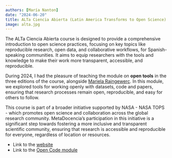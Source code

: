 ```yaml
---
authors: [María Nanton]
date: "2024-06-20"
title: ALTa Ciencia Abierta (Latin America Transforms to Open Science)
image: alta.jpg
---
```


The ALTa Ciencia Abierta course is designed to provide a comprehensive introduction to open science practices, focusing on key topics like reproducible research, open data, and collaborative workflows, for Spanish-speaking communities. It aims to equip researchers with the tools and knowledge to make their work more transparent, accessible, and reproducible.

During 2024, I had the pleasure of teaching the module on **open tools** in the three editions of the course, alongside [Mariela Rajngewerc](https://www.metadocencia.org/authors/mrajngewerc/). In this module, we explored tools for working openly with datasets, code and papers, ensuring that research processes remain open, reproducible, and easy for others to follow.

This course is part of a broader initiative supported by NASA - NASA TOPS - which promotes open science and collaboration across the global research community. MetaDocencia’s participation in this initiative is a significant step towards fostering a more inclusive and transparent scientific community, ensuring that research is accessible and reproducible for everyone, regardless of location or resources.

- Link to the [website](https://www.metadocencia.org/en/proyecto/nasa-spanish/)
- Link to the [Open Code module](https://zenodo.org/records/14047967)